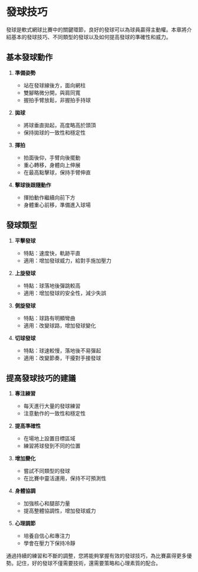 # 發球技巧

發球是軟式網球比賽中的關鍵環節，良好的發球可以為球員贏得主動權。本章將介紹基本的發球技巧、不同類型的發球以及如何提高發球的準確性和威力。

## 基本發球動作

1. **準備姿勢**
   - 站在發球線後方，面向網柱
   - 雙腳略微分開，與肩同寬
   - 握拍手臂放鬆，非握拍手持球

2. **拋球**
   - 將球垂直拋起，高度略高於頭頂
   - 保持拋球的一致性和穩定性

3. **揮拍**
   - 拍面後仰，手臂向後擺動
   - 重心轉移，身體向上伸展
   - 在最高點擊球，保持手臂伸直

4. **擊球後跟隨動作**
   - 揮拍動作繼續向前下方
   - 身體重心前移，準備進入球場

## 發球類型

1. **平擊發球**
   - 特點：速度快，軌跡平直
   - 適用：增加發球威力，給對手施加壓力

2. **上旋發球**
   - 特點：球落地後彈跳較高
   - 適用：增加發球的安全性，減少失誤

3. **側旋發球**
   - 特點：球路有明顯彎曲
   - 適用：改變球路，增加發球變化

4. **切球發球**
   - 特點：球速較慢，落地後不易彈起
   - 適用：改變節奏，干擾對手接發球

## 提高發球技巧的建議

1. **專注練習**
   - 每天進行大量的發球練習
   - 注意動作的一致性和穩定性

2. **提高準確性**
   - 在場地上設置目標區域
   - 練習將球發到不同的位置

3. **增加變化**
   - 嘗試不同類型的發球
   - 在比賽中靈活運用，保持不可預測性

4. **身體協調**
   - 加強核心和腿部力量
   - 提高整體協調性，增加發球威力

5. **心理調節**
   - 培養自信心和專注力
   - 學會在壓力下保持冷靜

通過持續的練習和不斷的調整，您將能夠掌握有效的發球技巧，為比賽贏得更多優勢。記住，好的發球不僅需要技術，還需要策略和心理素質的配合。
